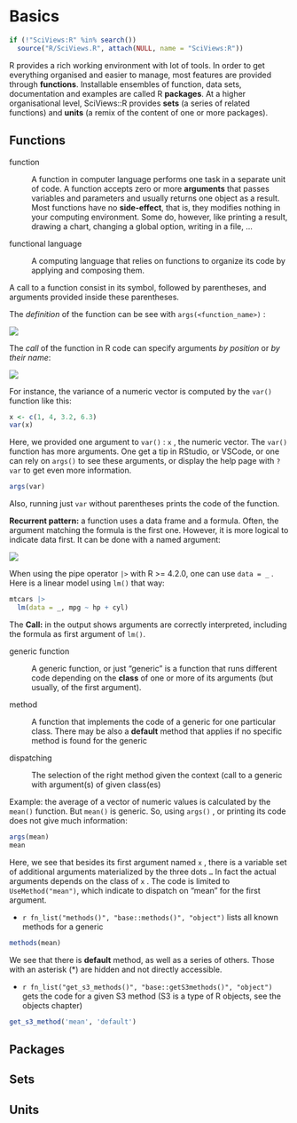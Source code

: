 # Basics

```r
if (!"SciViews:R" %in% search())
  source("R/SciViews.R", attach(NULL, name = "SciViews:R"))
```

R provides a rich working environment with lot of tools. In order to get everything organised and easier to manage, most features are provided through **functions**. Installable ensembles of function, data sets, documentation and examples are called R **packages**. At a higher organisational level, SciViews::R provides **sets** (a series of related functions) and **units** (a remix of the content of one or more packages).

## Functions

function

:   A function in computer language performs one task in a separate unit of code. A function accepts zero or more **arguments** that passes variables and parameters and usually returns one object as a result. Most functions have no **side-effect**, that is, they modifies nothing in your computing environment. Some do, however, like printing a result, drawing a chart, changing a global option, writing in a file, ...

functional language

:   A computing language that relies on functions to organize its code by applying and composing them.

A call to a function consist in its symbol, followed by parentheses, and arguments provided inside these parentheses.

The *definition* of the function can be see with `args(<function_name>)` :

![](figures/functions_arguments1_drawio){fig-align="left"}

The *call* of the function in R code can specify arguments *by position* or *by their name*:

![](figures/functions_arguments2_drawio)

For instance, the variance of a numeric vector is computed by the `var()` function like this:

```r
x <- c(1, 4, 3.2, 6.3)
var(x)
```

Here, we provided one argument to `var()` : `x` , the numeric vector. The `var()` function has more arguments. One get a tip in RStudio, or VSCode, or one can rely on `args()` to see these arguments, or display the help page with `?var` to get even more information.

```r
args(var)
```

Also, running just `var` without parentheses prints the code of the function.

**Recurrent pattern:** a function uses a data frame and a formula. Often, the argument matching the formula is the first one. However, it is more logical to indicate data first. It can be done with a named argument:

![](figures/functions_data_formula_drawio)

When using the pipe operator `|>` with R \>= 4.2.0, one can use `data = _` . Here is a linear model using `lm()` that way:

```r
mtcars |>
  lm(data = _, mpg ~ hp + cyl)
```

The **Call:** in the output shows arguments are correctly interpreted, including the formula as first argument of `lm()`.

generic function

:   A generic function, or just "generic" is a function that runs different code depending on the **class** of one or more of its arguments (but usually, of the first argument).

method

:   A function that implements the code of a generic for one particular class. There may be also a **default** method that applies if no specific method is found for the generic

dispatching

:   The selection of the right method given the context (call to a generic with argument(s) of given class(es)

Example: the average of a vector of numeric values is calculated by the `mean()` function. But `mean()` is generic. So, using `args()` , or printing its code does not give much information:

```r
args(mean)
mean
```

Here, we see that besides its first argument named `x` , there is a variable set of additional arguments materialized by the three dots `…` In fact the actual arguments depends on the class of `x` . The code is limited to `UseMethod("mean")`, which indicate to dispatch on "mean" for the first argument.

-   `r fn_list("methods()", "base::methods()", "object")` lists all known methods for a generic

```r
methods(mean)
```

We see that there is **default** method, as well as a series of others. Those with an asterisk (\*) are hidden and not directly accessible.

-   `r fn_list("get_s3_methods()", "base::getS3methods()", "object")` gets the code for a given S3 method (S3 is a type of R objects, see the objects chapter)

```r
get_s3_method('mean', 'default')
```

## Packages

## Sets

## Units
